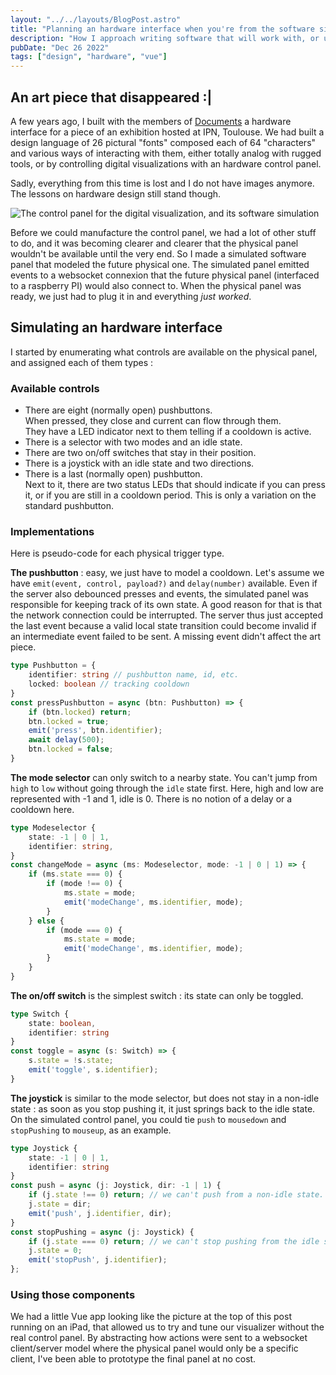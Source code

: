 ```yaml
---
layout: "../../layouts/BlogPost.astro"
title: "Planning an hardware interface when you're from the software side"
description: "How I approach writing software that will work with, or use a hardware interface"
pubDate: "Dec 26 2022"
tags: ["design", "hardware", "vue"]
---
```


## An art piece that disappeared :| 

A few years ago, I built with the members of [Documents](https://documents.design) a hardware interface for a piece of an exhibition hosted at IPN, Toulouse. We had built a design language of 26 pictural "fonts" composed each of 64 "characters" and various ways of interacting with them, either totally analog with rugged tools, or by controlling digital visualizations with an hardware control panel.

Sadly, everything from this time is lost and I do not have images anymore. The lessons on hardware design still stand though.

![The control panel for the digital visualization, and its software simulation](/pics/harddesign/panneau.jpg)

Before we could manufacture the control panel, we had a lot of other stuff to do, and it was becoming clearer and clearer that the physical panel wouldn't be available until the very end. So I made a simulated software panel that modeled the future physical one. The simulated panel emitted events to a websocket connexion that the future physical panel (interfaced to a raspberry PI) would also connect to. When the physical panel was ready, we just had to plug it in and everything *just worked*.

## Simulating an hardware interface

I started by enumerating what controls are available on the physical panel, and assigned each of them types :

### Available controls

- There are eight (normally open) pushbuttons.<br/>When pressed, they close and current can flow through them.<br/>They have a LED indicator next to them telling if a cooldown is active.
- There is a selector with two modes and an idle state.
- There are two on/off switches that stay in their position.
- There is a joystick with an idle state and two directions.
- There is a last (normally open) pushbutton.<br/>Next to it, there are two status LEDs that should indicate if you can press it, or if you are still in a cooldown period. This is only a variation on the standard pushbutton.

### Implementations

Here is pseudo-code for each physical trigger type.

**The pushbutton** : easy, we just have to model a cooldown. Let's assume we have `emit(event, control, payload?)` and `delay(number)` available. Even if the server also debounced presses and events, the simulated panel was responsible for keeping track of its own state. A good reason for that is that the network connection could be interrupted. The server thus just accepted the last event because a valid local state transition could become invalid if an intermediate event failed to be sent. A missing event didn't affect the art piece.

```ts
type Pushbutton = {
    identifier: string // pushbutton name, id, etc.
    locked: boolean // tracking cooldown
}
const pressPushbutton = async (btn: Pushbutton) => {
    if (btn.locked) return;
    btn.locked = true;
    emit('press', btn.identifier);
    await delay(500);
    btn.locked = false;
}
```

**The mode selector** can only switch to a nearby state. You can't jump from `high` to `low` without going through the `idle` state first. Here, high and low are represented with -1 and 1, idle is 0. There is no notion of a delay or a cooldown here.

```ts
type Modeselector {
    state: -1 | 0 | 1,
    identifier: string,
}
const changeMode = async (ms: Modeselector, mode: -1 | 0 | 1) => {
    if (ms.state === 0) {
        if (mode !== 0) {
            ms.state = mode;
            emit('modeChange', ms.identifier, mode);
        }
    } else {
        if (mode === 0) {
            ms.state = mode;
            emit('modeChange', ms.identifier, mode);
        }
    }
}
```

**The on/off switch** is the simplest switch : its state can only be toggled.

```ts
type Switch {
    state: boolean,
    identifier: string
}
const toggle = async (s: Switch) => {
    s.state = !s.state;
    emit('toggle', s.identifier);
}
```

**The joystick** is similar to the mode selector, but does not stay in a non-idle state : as soon as you stop pushing it, it just springs back to the idle state. On the simulated control panel, you could tie `push` to `mousedown` and `stopPushing` to `mouseup`, as an example.

```ts
type Joystick {
    state: -1 | 0 | 1,
    identifier: string
}
const push = async (j: Joystick, dir: -1 | 1) {
    if (j.state !== 0) return; // we can't push from a non-idle state.
    j.state = dir;
    emit('push', j.identifier, dir);
}
const stopPushing = async (j: Joystick) {
    if (j.state === 0) return; // we can't stop pushing from the idle state
    j.state = 0;
    emit('stopPush', j.identifier);
};
```

### Using those components

We had a little Vue app looking like the picture at the top of this post running on an iPad, that allowed us to try and tune our visualizer without the real control panel. By abstracting how actions were sent to a websocket client/server model where the physical panel would only be a specific client, I've been able to prototype the final panel at no cost.